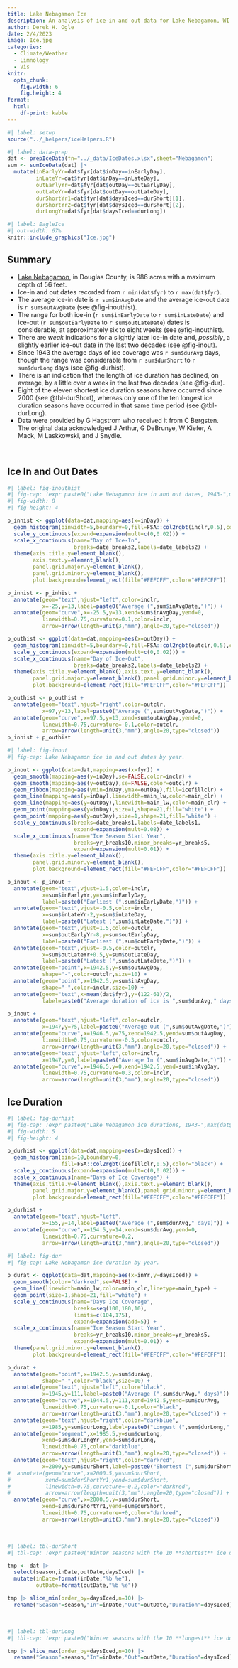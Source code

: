 ```yaml
---
title: Lake Nebagamon Ice
description: An analysis of ice-in and out data for Lake Nebagamon, WI since 1943.
author: Derek H. Ogle
date: 2/4/2023
image: Ice.jpg
categories:
  - Climate/Weather
  - Limnology
  - Vis
knitr:
  opts_chunk:
    fig.width: 6
    fig.height: 4
format: 
  html:
    df-print: kable
---
```



```r
#| label: setup
source("../_helpers/iceHelpers.R")
```

```r
#| label: data-prep
dat <- prepIceData(fn="../_data/IceDates.xlsx",sheet="Nebagamon")
sum <- sumIceData(dat) |>
  mutate(inEarlyYr=dat$fyr[dat$inDay==inEarlyDay],
         inLateYr=dat$fyr[dat$inDay==inLateDay],
         outEarlyYr=dat$fyr[dat$outDay==outEarlyDay],
         outLateYr=dat$fyr[dat$outDay==outLateDay],
         durShortYr1=dat$fyr[dat$daysIced==durShort][1],
         durShortYr2=dat$fyr[dat$daysIced==durShort][2],
         durLongYr=dat$fyr[dat$daysIced==durLong])
```


```r
#| label: EagleIce
#| out-width: 67%
knitr::include_graphics("Ice.jpg")
```

:::{.callout-warning icon=false}
# Summary

- [Lake Nebagamon](https://dnr.wi.gov/lakes/lakepages/LakeDetail.aspx?wbic=2865000), in Douglas County, is 986 acres with a maximum depth of 56 feet.
- Ice-in and out dates recorded from `r min(dat$fyr)` to `r max(dat$fyr)`.
- The average ice-in date is `r sum$inAvgDate` and the average ice-out date is `r sum$outAvgDate` (see @fig-inouthist).
- The range for both ice-in (`r sum$inEarlyDate` to `r sum$inLateDate`) and ice-out (`r sum$outEarlyDate` to `r sum$outLateDate`) dates is considerable, at approximately six to eight weeks (see @fig-inouthist).
- There are *weak* indications for a slightly later ice-in date and, *possibly*, a slightly earlier ice-out date in the last two decades (see @fig-inout).
- Since 1943 the average days of ice coverage was `r sum$durAvg` days, though the range was considerable from `r sum$durShort` to `r sum$durLong` days (see @fig-durhist).
- There is an indication that the length of ice duration has declined, on average, by a little over a week in the last two decades (see @fig-dur).
- Eight of the eleven shortest ice duration seasons have occurred since 2000 (see @tbl-durShort), whereas only one of the ten longest ice duration seasons have occurred in that same time period (see @tbl-durLong).
- Data were provided by G Hagstrom who received it from C Bergsten. The original data acknowledged J Arthur, G DeBrunye, W Kiefer, A Mack, M Laskkowski, and J Snydle.
:::

&nbsp;

## Ice In and Out Dates

```r
#| label: fig-inouthist
#| fig-cap: !expr paste0("Lake Nebagamon ice in and out dates, 1943-",max(dat$fyr),".")
#| fig-width: 8
#| fig-height: 4

p_inhist <- ggplot(data=dat,mapping=aes(x=inDay)) +
  geom_histogram(binwidth=5,boundary=0,fill=FSA::col2rgbt(inclr,0.5),color="black") +
  scale_y_continuous(expand=expansion(mult=c(0,0.02))) +
  scale_x_continuous(name="Day of Ice-In",
                     breaks=date_breaks2,labels=date_labels2) +
  theme(axis.title.y=element_blank(),
        axis.text.y=element_blank(),
        panel.grid.major.y=element_blank(),
        panel.grid.minor.y=element_blank(),
        plot.background=element_rect(fill="#FEFCFF",color="#FEFCFF"))

p_inhist <- p_inhist +
  annotate(geom="text",hjust="left",color=inclr,
           x=-25,y=13,label=paste0("Average (",sum$inAvgDate,")")) +
  annotate(geom="curve",x=-25.5,y=13,xend=sum$inAvgDay,yend=0,
           linewidth=0.75,curvature=0.1,color=inclr,
           arrow=arrow(length=unit(3,"mm"),angle=20,type="closed"))

p_outhist <- ggplot(data=dat,mapping=aes(x=outDay)) +
  geom_histogram(binwidth=5,boundary=0,fill=FSA::col2rgbt(outclr,0.5),color="black") +
  scale_y_continuous(expand=expansion(mult=c(0,0.02))) +
  scale_x_continuous(name="Day of Ice-Out",
                     breaks=date_breaks2,labels=date_labels2) +
  theme(axis.title.y=element_blank(),axis.text.y=element_blank(),
        panel.grid.major.y=element_blank(),panel.grid.minor.y=element_blank(),
        plot.background=element_rect(fill="#FEFCFF",color="#FEFCFF"))

p_outhist <- p_outhist +
  annotate(geom="text",hjust="right",color=outclr,
           x=97,y=13,label=paste0("Average (",sum$outAvgDate,")")) +
  annotate(geom="curve",x=97.5,y=13,xend=sum$outAvgDay,yend=0,
           linewidth=0.75,curvature=-0.1,color=outclr,
           arrow=arrow(length=unit(3,"mm"),angle=20,type="closed"))
p_inhist + p_outhist
```

```r
#| label: fig-inout
#| fig-cap: Lake Nebagamon ice in and out dates by year.

p_inout <- ggplot(data=dat,mapping=aes(x=fyr)) +
  geom_smooth(mapping=aes(y=inDay),se=FALSE,color=inclr) +
  geom_smooth(mapping=aes(y=outDay),se=FALSE,color=outclr) +
  geom_ribbon(mapping=aes(ymin=inDay,ymax=outDay),fill=icefillclr) +
  geom_line(mapping=aes(y=inDay),linewidth=main_lw,color=main_clr) +
  geom_line(mapping=aes(y=outDay),linewidth=main_lw,color=main_clr) +
  geom_point(mapping=aes(y=inDay),size=1,shape=21,fill="white") +
  geom_point(mapping=aes(y=outDay),size=1,shape=21,fill="white") +
  scale_y_continuous(breaks=date_breaks1,labels=date_labels1,
                     expand=expansion(mult=0.08)) +
  scale_x_continuous(name="Ice Season Start Year",
                     breaks=yr_breaks10,minor_breaks=yr_breaks5,
                     expand=expansion(mult=0.01)) +
  theme(axis.title.y=element_blank(),
        panel.grid.minor.y=element_blank(),
        plot.background=element_rect(fill="#FEFCFF",color="#FEFCFF"))

p_inout <- p_inout +
  annotate(geom="text",vjust=1.5,color=inclr,
           x=sum$inEarlyYr,y=sum$inEarlyDay,
           label=paste0("Earliest (",sum$inEarlyDate,")")) +
  annotate(geom="text",vjust=-0.5,color=inclr,
           x=sum$inLateYr-2,y=sum$inLateDay,
           label=paste0("Latest (",sum$inLateDate,")")) +
  annotate(geom="text",vjust=1.5,color=outclr,
           x=sum$outEarlyYr-8,y=sum$outEarlyDay,
           label=paste0("Earliest (",sum$outEarlyDate,")")) +
  annotate(geom="text",vjust=-0.5,color=outclr,
           x=sum$outLateYr+0.5,y=sum$outLateDay,
           label=paste0("Latest (",sum$outLateDate,")")) +
  annotate(geom="point",x=1942.5,y=sum$outAvgDay,
           shape="-",color=outclr,size=10) +
  annotate(geom="point",x=1942.5,y=sum$inAvgDay,
           shape="-",color=inclr,size=10) +
  annotate(geom="text",x=mean(dat$fyr),y=(122-61)/2,
           label=paste0("Average duration of ice is ",sum$durAvg," days"))

p_inout +
  annotate(geom="text",hjust="left",color=outclr,
           x=1947,y=75,label=paste0("Average Out (",sum$outAvgDate,")")) +
  annotate(geom="curve",x=1946.5,y=75,xend=1942.5,yend=sum$outAvgDay,
           linewidth=0.75,curvature=-0.3,color=outclr,
           arrow=arrow(length=unit(3,"mm"),angle=20,type="closed")) +
  annotate(geom="text",hjust="left",color=inclr,
           x=1947,y=0,label=paste0("Average In (",sum$inAvgDate,")")) +
  annotate(geom="curve",x=1946.5,y=0,xend=1942.5,yend=sum$inAvgDay,
           linewidth=0.75,curvature=0.3,color=inclr,
           arrow=arrow(length=unit(3,"mm"),angle=20,type="closed"))
```


## Ice Duration

```r
#| label: fig-durhist
#| fig-cap: !expr paste0("Lake Nebagamon ice durations, 1943-",max(dat$fyr),".")
#| fig-width: 5
#| fig-height: 4

p_durhist <- ggplot(data=dat,mapping=aes(x=daysIced)) +
  geom_histogram(bins=10,boundary=0,
                 fill=FSA::col2rgbt(icefillclr,0.5),color="black") +
  scale_y_continuous(expand=expansion(mult=c(0,0.02))) +
  scale_x_continuous(name="Days of Ice Coverage") +
  theme(axis.title.y=element_blank(),axis.text.y=element_blank(),
        panel.grid.major.y=element_blank(),panel.grid.minor.y=element_blank(),
        plot.background=element_rect(fill="#FEFCFF",color="#FEFCFF"))

p_durhist +
  annotate(geom="text",hjust="left",
           x=155,y=14,label=paste0("Average (",sum$durAvg," days)")) +
  annotate(geom="curve",x=154.5,y=14,xend=sum$durAvg,yend=0,
           linewidth=0.75,curvature=0.2,
           arrow=arrow(length=unit(3,"mm"),angle=20,type="closed"))
```

```r
#| label: fig-dur
#| fig-cap: Lake Nebagamon ice duration by year.

p_durat <- ggplot(data=dat,mapping=aes(x=inYr,y=daysIced)) +
  geom_smooth(color="darkred",se=FALSE) +
  geom_line(linewidth=main_lw,color=main_clr,linetype=main_type) +
  geom_point(size=1,shape=21,fill="white") +
  scale_y_continuous(name="Days Ice Coverage",
                     breaks=seq(100,180,10),
                     limits=c(104,175),
                     expand=expansion(add=5)) +
  scale_x_continuous(name="Ice Season Start Year",
                     breaks=yr_breaks10,minor_breaks=yr_breaks5,
                     expand=expansion(mult=0.01)) +
  theme(panel.grid.minor.y=element_blank(),
        plot.background=element_rect(fill="#FEFCFF",color="#FEFCFF"))

p_durat +
  annotate(geom="point",x=1942.5,y=sum$durAvg,
           shape="-",color="black",size=10) +
  annotate(geom="text",hjust="left",color="black",
           x=1945,y=111,label=paste0("Average (",sum$durAvg," days)")) +
  annotate(geom="curve",x=1944.5,y=111,xend=1942.5,yend=sum$durAvg,
           linewidth=0.75,curvature=-0.1,color="black",
           arrow=arrow(length=unit(3,"mm"),angle=20,type="closed")) +
  annotate(geom="text",hjust="right",color="darkblue",
           x=1985,y=sum$durLong,label=paste0("Longest (",sum$durLong," days)")) +
  annotate(geom="segment",x=1985.5,y=sum$durLong,
           xend=sum$durLongYr,yend=sum$durLong,
           linewidth=0.75,color="darkblue",
           arrow=arrow(length=unit(3,"mm"),angle=20,type="closed")) +
  annotate(geom="text",hjust="right",color="darkred",
           x=2000,y=sum$durShort,label=paste0("Shortest (",sum$durShort," days)")) +
#  annotate(geom="curve",x=2000.5,y=sum$durShort,
#           xend=sum$durShortYr1,yend=sum$durShort,
#           linewidth=0.75,curvature=-0.2,color="darkred",
#           arrow=arrow(length=unit(3,"mm"),angle=20,type="closed")) +
  annotate(geom="curve",x=2000.5,y=sum$durShort,
           xend=sum$durShortYr1,yend=sum$durShort,
           linewidth=0.75,curvature=+0,color="darkred",
           arrow=arrow(length=unit(3,"mm"),angle=20,type="closed"))
```

&nbsp;

```r
#| label: tbl-durShort
#| tbl-cap: !expr paste0("Winter seasons with the 10 **shortest** ice durations, 1943-",max(dat$fyr),".")

tmp <- dat |>
  select(season,inDate,outDate,daysIced) |>
  mutate(inDate=format(inDate,"%b %e"),
         outDate=format(outDate,"%b %e"))

tmp |> slice_min(order_by=daysIced,n=10) |>
  rename("Season"=season,"In"=inDate,"Out"=outDate,"Duration"=daysIced)
```

&nbsp;

```r
#| label: tbl-durLong
#| tbl-cap: !expr paste0("Winter seasons with the 10 **longest** ice durations, 1943-",max(dat$fyr),".")

tmp |> slice_max(order_by=daysIced,n=10) |>
  rename("Season"=season,"In"=inDate,"Out"=outDate,"Duration"=daysIced)
```

